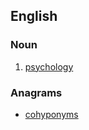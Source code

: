 ==English==

===Noun===
{{en-noun|-}}

# {{dated}} [[psychology]]

===Anagrams===
* [[cohyponyms#English|cohyponyms]]